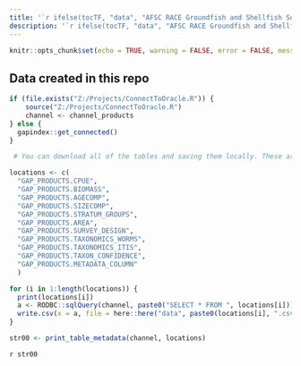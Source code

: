 ```yaml
---
title: '`r ifelse(tocTF, "data", "AFSC RACE Groundfish and Shellfish Survey Public Data")`'
description: '`r ifelse(tocTF, "data", "AFSC RACE Groundfish and Shellfish Survey Public Data")`'
---
```


```r
knitr::opts_chunk$set(echo = TRUE, warning = FALSE, error = FALSE, message = FALSE)
```

## Data created in this repo

```r
if (file.exists("Z:/Projects/ConnectToOracle.R")) {
    source("Z:/Projects/ConnectToOracle.R")
    channel <- channel_products
} else {
  gapindex::get_connected()
}
```

```r
 # You can download all of the tables and saving them locally. These are all of the new tables for you to look through:

locations <- c(
  "GAP_PRODUCTS.CPUE",
  "GAP_PRODUCTS.BIOMASS",
  "GAP_PRODUCTS.AGECOMP",
  "GAP_PRODUCTS.SIZECOMP",
  "GAP_PRODUCTS.STRATUM_GROUPS",
  "GAP_PRODUCTS.AREA",
  "GAP_PRODUCTS.SURVEY_DESIGN",
  "GAP_PRODUCTS.TAXONOMICS_WORMS", 
  "GAP_PRODUCTS.TAXONOMICS_ITIS", 
  "GAP_PRODUCTS.TAXON_CONFIDENCE", 
  "GAP_PRODUCTS.METADATA_COLUMN" 
  )
```

```r
for (i in 1:length(locations)) {
  print(locations[i])
  a <- RODBC::sqlQuery(channel, paste0("SELECT * FROM ", locations[i]))
  write.csv(x = a, file = here::here("data", paste0(locations[i], ".csv")))
}
```

```r
str00 <- print_table_metadata(channel, locations)
```

`r str00`

